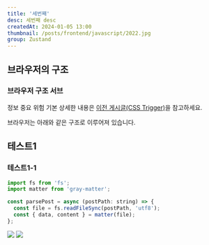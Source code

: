 ```yaml
---
title: '세번째'
desc: 세번째 desc
createdAt: 2024-01-05 13:00
thumbnail: /posts/frontend/javascript/2022.jpg
group: Zustand
---
```


## 브라우저의 구조
### 브라우저 구조 서브

<Callout type='info'>정보</Callout>
<Callout type='warn'>중요</Callout>
<Callout type='danger'>위험</Callout>
<Callout type='normal'>기본</Callout>
<Callout type='warn'>
  상세한 내용은 [이전 게시글(CSS Trigger)](/blog/manual/css-trigger)을 참고하세요.
</Callout>


브라우저는 아래와 같은 구조로 이루어져 있습니다.









## 테스트1
### 테스트1-1

```javascript {5-6}
import fs from 'fs';
import matter from 'gray-matter';

const parsePost = async (postPath: string) => {
  const file = fs.readFileSync(postPath, 'utf8');
  const { data, content } = matter(file);
};
```

![](/posts/frontend/javascript/2022.jpg)
![](/posts/frontend/javascript/test.png)



